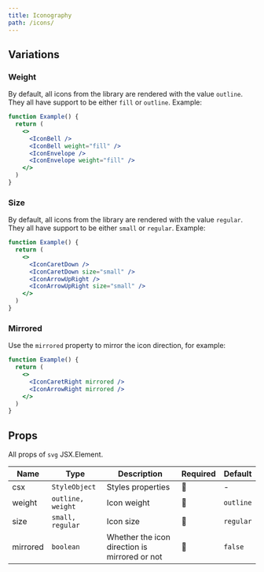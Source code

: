```yaml
---
title: Iconography
path: /icons/
---
```



<IconsGrid items={icons} />

## Variations

### Weight

By default, all icons from the library are rendered with the value `outline`. They all have support to be either `fill` or `outline`. Example:

```jsx live
function Example() {
  return (
    <>
      <IconBell />
      <IconBell weight="fill" />
      <IconEnvelope />
      <IconEnvelope weight="fill" />
    </>
  )
}
```

### Size

By default, all icons from the library are rendered with the value `regular`. They all have support to be either `small` or `regular`. Example:

```jsx live
function Example() {
  return (
    <>
      <IconCaretDown />
      <IconCaretDown size="small" />
      <IconArrowUpRight />
      <IconArrowUpRight size="small" />
    </>
  )
}
```

### Mirrored

Use the `mirrored` property to mirror the icon direction, for example:

```jsx live
function Example() {
  return (
    <>
      <IconCaretRight mirrored />
      <IconArrowRight mirrored />
    </>
  )
}
```

## Props

All props of `svg` JSX.Element.

| Name     | Type              | Description                                   | Required | Default   |
| -------- | ----------------- | --------------------------------------------- | -------- | --------- |
| csx      | `StyleObject`     | Styles properties                             | 🚫       | -         |
| weight   | `outline, weight` | Icon weight                                   | 🚫       | `outline` |
| size     | `small, regular`  | Icon size                                     | 🚫       | `regular` |
| mirrored | `boolean`         | Whether the icon direction is mirrored or not | 🚫       | `false`   |
